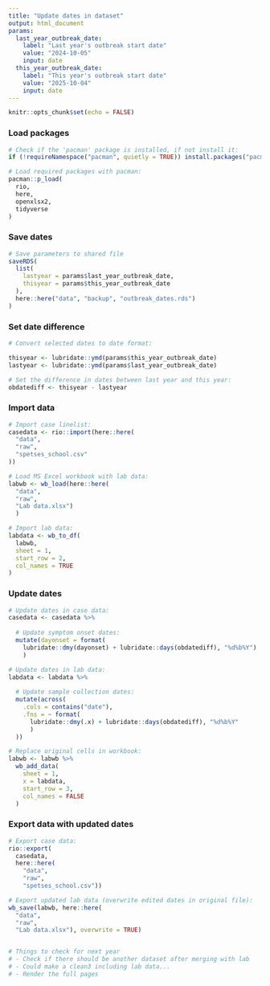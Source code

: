 ```yaml
---
title: "Update dates in dataset"
output: html_document
params:
  last_year_outbreak_date:
    label: "Last year's outbreak start date"
    value: "2024-10-05"
    input: date
  this_year_outbreak_date:
    label: "This year's outbreak start date"
    value: "2025-10-04"
    input: date
---
```


```r
knitr::opts_chunk$set(echo = FALSE)
```

### Load packages

```r

# Check if the 'pacman' package is installed, if not install it:
if (!requireNamespace("pacman", quietly = TRUE)) install.packages("pacman")

# Load required packages with pacman:
pacman::p_load(
  rio,
  here,
  openxlsx2,
  tidyverse
)


```

### Save dates

```r

# Save parameters to shared file
saveRDS(
  list(
    lastyear = params$last_year_outbreak_date,
    thisyear = params$this_year_outbreak_date
  ),
  here::here("data", "backup", "outbreak_dates.rds")
)

```

### Set date difference

```r

# Convert selected dates to date format:

thisyear <- lubridate::ymd(params$this_year_outbreak_date)
lastyear <- lubridate::ymd(params$last_year_outbreak_date)

# Set the difference in dates between last year and this year:
obdatediff <- thisyear - lastyear
```

### Import data

```r

# Import case linelist:
casedata <- rio::import(here::here(
  "data",
  "raw",
  "spetses_school.csv"
))

# Load MS Excel workbook with lab data:
labwb <- wb_load(here::here(
  "data",
  "raw",
  "Lab data.xlsx")
  )

# Import lab data:
labdata <- wb_to_df(
  labwb, 
  sheet = 1,
  start_row = 2,
  col_names = TRUE
)


```

### Update dates

```r

# Update dates in case data:
casedata <- casedata %>% 
  
  # Update symptom onset dates:
  mutate(dayonset = format(
    lubridate::dmy(dayonset) + lubridate::days(obdatediff), "%d%b%Y")
    )

# Update dates in lab data:
labdata <- labdata %>% 
  
  # Update sample collection dates:
  mutate(across(
    .cols = contains("date"),
    .fns = ~ format(
      lubridate::dmy(.x) + lubridate::days(obdatediff), "%d%b%Y"
      )
  ))

# Replace original cells in workbook:
labwb <- labwb %>%
  wb_add_data(
    sheet = 1,
    x = labdata,
    start_row = 3,
    col_names = FALSE
  )

```

### Export data with updated dates

```r

# Export case data:
rio::export(
  casedata,
  here::here(
    "data", 
    "raw", 
    "spetses_school.csv"))

# Export updated lab data (overwrite edited dates in original file):
wb_save(labwb, here::here(
  "data",
  "raw",
  "Lab data.xlsx"), overwrite = TRUE)


# Things to check for next year
# - Check if there should be another dataset after merging with lab
# - Could make a clean3 including lab data...
# - Render the full pages


```
